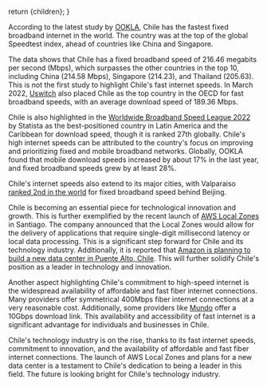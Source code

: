 

  return <BasePost title={title} description={description} imgSrc={imgSrc} imgAlt={imgAlt} pubDate={pubDate}>{children}</BasePost>;
}

According to the latest study by [OOKLA](https://www.ookla.com/articles/global-index-internet-speed-growth-2022), Chile has the fastest fixed broadband internet in the world. The country was at the top of the global Speedtest index, ahead of countries like China and Singapore.

The data shows that Chile has a fixed broadband speed of 216.46 megabits per second (Mbps), which surpasses the other countries in the top 10, including China (214.58 Mbps), Singapore (214.23), and Thailand (205.63). This is not the first study to highlight Chile's fast internet speeds. In March 2022, [Uswitch](https://www.uswitch.com/broadband/global-broadband-index/) also placed Chile as the top country in the OECD for fast broadband speeds, with an average download speed of 189.36 Mbps.

Chile is also highlighted in the [Worldwide Broadband Speed League 2022](https://es.statista.com/grafico/18015/paises-latinoamericanos-con-mejor-velocidad-de-internet/) by Statista as the best-positioned country in Latin America and the Caribbean for download speed, though it is ranked 27th globally. Chile's high internet speeds can be attributed to the country's focus on improving and prioritizing fixed and mobile broadband networks. Globally, OOKLA found that mobile download speeds increased by about 17% in the last year, and fixed broadband speeds grew by at least 28%.

Chile's internet speeds also extend to its major cities, with Valparaiso [ranked 2nd in the world](https://www.ookla.com/articles/global-index-cities-announcement) for fixed broadband speed behind Beijing.

Chile is becoming an essential piece for technological innovation and growth. This is further exemplified by the recent launch of [AWS Local Zones](https://www.datacenterdynamics.com/en/news/aws-launches-local-zones-in-perth-and-santiago/) in Santiago. The company announced that the Local Zones would allow for the delivery of applications that require single-digit millisecond latency or local data processing. This is a significant step forward for Chile and its technology industry. Additionally, it is reported that [Amazon is planning to build a new data center in Puente Alto, Chile](https://www.biobiochile.cl/noticias/economia/negocios-y-empresas/2022/07/27/amazon-inicia-solicitud-para-la-construccion-de-un-datacenter-en-puente-alto.shtml). This will further solidify Chile's position as a leader in technology and innovation.

Another aspect highlighting Chile's commitment to high-speed internet is the widespread availability of affordable and fast fiber internet connections. Many providers offer symmetrical 400Mbps fiber internet connections at a very reasonable cost. Additionally, some providers like [Mundo](https://www.tumundo.cl/fibra-10g/) offer a 10Gbps download link. This availability and accessibility of fast internet is a significant advantage for individuals and businesses in Chile.

Chile's technology industry is on the rise, thanks to its fast internet speeds, commitment to innovation, and the availability of affordable and fast fiber internet connections. The launch of AWS Local Zones and plans for a new data center is a testament to Chile's dedication to being a leader in this field. The future is looking bright for Chile's technology industry.
